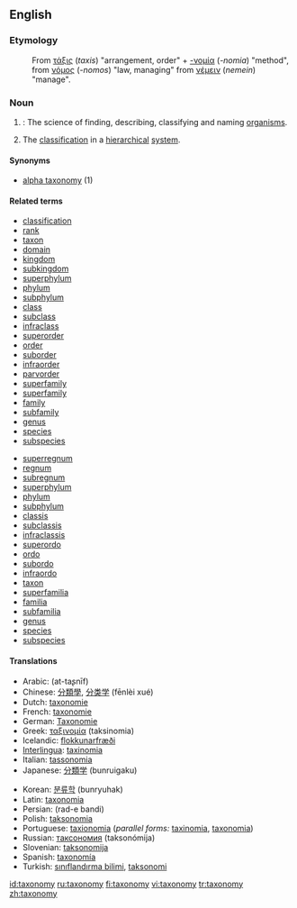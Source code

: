 {{wikipedia}}
==English==

===Etymology===
:From {{Gr.}} [[τάξις]] (''taxis'') "arrangement, order" + [[-νομία]] (''-nomia'') "method", from [[νόμος]] (''-nomos'') "law, managing" from [[νέμειν]] (''nemein'') "manage".

===Noun===
{{en-noun-reg-y|taxonom|y}}

# {{context|systematics|uncountable}}: The science of finding, describing, classifying and naming [[organism]]s.
# The [[classification]] in a [[hierarchical]] [[system]].

====Synonyms====
* [[alpha taxonomy]] (1)

====Related terms====
{{top}}
*[[classification]]
*[[rank]]
*[[taxon]]
*[[domain]]
*[[kingdom]]
*[[subkingdom]]
*[[superphylum]]
*[[phylum]]
*[[subphylum]]
*[[class]]
*[[subclass]]
*[[infraclass]]
*[[superorder]]
*[[order]]
*[[suborder]]
*[[infraorder]]
*[[parvorder]]
*[[superfamily]]
*[[superfamily]]
*[[family]]
*[[subfamily]]
*[[genus]]
*[[species]]
*[[subspecies]]
{{mid}}
*[[superregnum]]
*[[regnum]]
*[[subregnum]]
*[[superphylum]]
*[[phylum]]
*[[subphylum]]
*[[classis]]
*[[subclassis]]
*[[infraclassis]]
*[[superordo]]
*[[ordo]]
*[[subordo]]
*[[infraordo]]
*[[taxon]]
*[[superfamilia]]
*[[familia]]
*[[subfamilia]]
*[[genus]]
*[[species]]
*[[subspecies]]
{{bottom}}

====Translations====
{{top}}
*Arabic: {{ARchar|[[التصنيف]]}} (at-taʂnīf) {{m}}
*Chinese: [[分類學]], [[分类学]] (fēnlèi xué)
*Dutch: [[taxonomie]] {{f}}
*French: [[taxonomie]] {{f}}
*German: [[Taxonomie]] {{f}}
*Greek: [[ταξινομία]] (taksinomia) {{f}}
*Icelandic: [[flokkunarfræði]]
*[[Interlingua]]: [[taxinomia]]
*Italian: [[tassonomia]] {{f}}
*Japanese: [[分類学]] (bunruigaku)
{{mid}}
*Korean: [[분류학]] (bunryuhak)
*Latin: [[taxonomia]] {{f}}
*Persian: {{FAchar|[[رده بندی]]}} (rad-e bandi)
*Polish: [[taksonomia]] {{f}}
*Portuguese: [[taxionomia]] {{f}} (''parallel forms:'' [[taxinomia]], [[taxonomia]])
*Russian: [[таксономия]] (taksonómija) {{f}}
*Slovenian: [[taksonomija]] {{f}}
*Spanish: [[taxonomía]] {{f}}
*Turkish: [[sınıflandırma bilimi]], [[taksonomi]]
{{bottom}}

[[id:taxonomy]]
[[ru:taxonomy]]
[[fi:taxonomy]]
[[vi:taxonomy]]
[[tr:taxonomy]]
[[zh:taxonomy]]